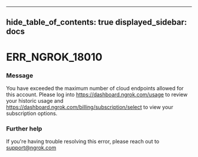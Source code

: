 

---
hide_table_of_contents: true
displayed_sidebar: docs
---


# ERR_NGROK_18010

### Message
You have exceeded the maximum number of cloud endpoints allowed for this account. Please log into https://dashboard.ngrok.com/usage to review your historic usage and https://dashboard.ngrok.com/billing/subscription/select to view your subscription options.

<ErrorDetails error="err_ngrok_18010" />



### Further help
If you're having trouble resolving this error, please reach out to [support@ngrok.com](mailto:support@ngrok.com?subject=Help%20with%20ERR_NGROK_18010)


